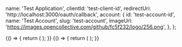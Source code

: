 
  name: 'Test Application',
  clientId: 'test-client-id',
  redirectUri: 'http://localhost:3000/oauth/callback',
  account: {
    id: 'test-account-id',
    name: 'Test Account',
    slug: 'test-account',
    imageUrl: 'https://images.opencollective.com/github/fc5f232/logo/256.png',
  },
};

<Meta title="OAuth/ApplicationApproveScreen" component={ApplicationApproveScreen} />

<Canvas>
  <Story name="Default">
    {() => {
      return (
        <UserContext.Provider value={{ LoggedInUser: loggedInUser, loadingLoggedInUser: false }}>
          <ToastProvider>
            <ApplicationApproveScreen application={testApp} />
          </ToastProvider>
        </UserContext.Provider>
      );
    }}
  </Story>
</Canvas>

<Canvas>
  <Story name="Auto-approve (redirecting)">
    {() => {
      return (
        <UserContext.Provider value={{ LoggedInUser: loggedInUser, loadingLoggedInUser: false }}>
          <ToastProvider>
            <ApplicationApproveScreen autoApprove application={testApp} />
          </ToastProvider>
        </UserContext.Provider>
      );
    }}
  </Story>
</Canvas>
